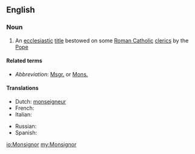 {{also|monsignor}}
==English==

===Noun===
{{wikipedia}}
{{en-noun|Monsignori}}

# An [[ecclesiastic]] [[title]] bestowed on some [[Roman Catholic]] [[cleric]]s by the [[Pope]]

====Related terms====
* ''Abbreviation'': [[Msgr.]] or [[Mons.]]

====Translations====
{{trans-top|ecclesiastic title bestowed on some Roman Catholic clerics by the Pope}}
* Dutch: [[monseigneur]] {{m}}
* French: {{t+|fr|Monseigneur}}
* Italian: {{t-|it|monsignore|m}}
{{trans-mid}}
* Russian: {{t-|ru|монсеньор|m|tr=monsenjór|sc=Cyrl}}
* Spanish: {{t+|es|monseñor|m}}
{{trans-bottom}}

[[io:Monsignor]]
[[my:Monsignor]]